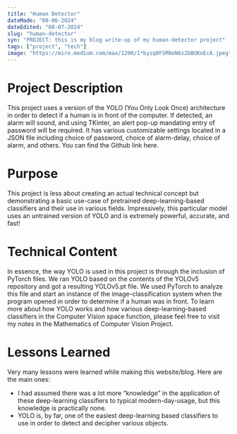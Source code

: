 ```yaml
---
title: "Human Detector"
dateMade: "08-06-2024"
dateEdited: "08-07-2024"
slug: "human-detector"
syn: "PROJECT: this is my blog write-up of my human-detector project"
tags: ["project", "tech"]
image: "https://miro.medium.com/max/1200/1*bysq0FSM8eN6z2bBUKoEcA.jpeg"
---
```

# Project Description

This project uses a version of the YOLO (You Only Look Once) architecture in order to detect if a human is in front of the computer. If detected, an alarm will sound, and using TKinter, an alert pop-up mandating entry of password will be required. It has various customizable settings located in a JSON file including choice of password, choice of alarm-delay, choice of alarm, and others. You can find the Github link here. 

# Purpose

This project is less about creating an actual technical concept but demonstrating a basic use-case of pretrained deep-learning-based classifiers and their use in various fields. Impressively, this particular model uses an untrained version of YOLO and is extremely powerful, accurate, and fast\!

# Technical Content

In essence, the way YOLO is used in this project is through the inclusion of PyTorch files. We ran YOLO based on the contents of the YOLOv5 repository and got a resulting YOLOv5.pt file. We used PyTorch to analyze this file and start an instance of the image-classification system when the program opened in order to determine if a human was in front. To learn more about how YOLO works and how various deep-learning-based classifiers in the Computer Vision space function, please feel free to visit my notes in the Mathematics of Computer Vision Project.

# Lessons Learned

Very many lessons were learned while making this website/blog. Here are the main ones:

- I had assumed there was a lot more “knowledge” in the application of these deep-learning classifiers to typical modern-day-usage, but this knowledge is practically none.  
- YOLO is, by far, one of the easiest deep-learning based classifiers to use in order to detect and decipher various objects.
